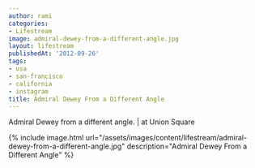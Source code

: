 ```yaml
---
author: rami
categories:
- Lifestream
image: admiral-dewey-from-a-different-angle.jpg
layout: lifestream
publishedAt: '2012-09-26'
tags:
- usa
- san-francisco
- california
- instagram
title: Admiral Dewey From a Different Angle
---
```


Admiral Dewey from a different angle. | at Union Square

{% include image.html url="/assets/images/content/lifestream/admiral-dewey-from-a-different-angle.jpg" description="Admiral Dewey From a Different Angle" %}